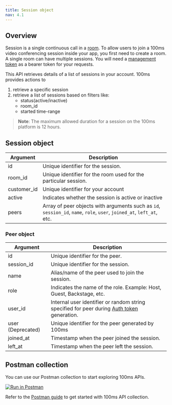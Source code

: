 ```yaml
---
title: Session object
nav: 4.1
---
```


## Overview

Session is a single continuous call in a [room](/server-side/v2/Rooms/create-via-api). To allow users to join a 100ms video conferencing session inside your app, you first need to create a room. A single room can have multiple sessions. You will need a [management token](/server-side/v2/introduction/authentication-and-tokens) as a bearer token for your requests.

This API retrieves details of a list of sessions in your account. 100ms provides actions to

1. retrieve a specific session
2. retrieve a list of sessions based on filters like:
    - status(active/inactive)
    - room_id
    - started time-range

> **Note**: The maximum allowed duration for a session on the 100ms platform is 12 hours.

<EndpointRequest title="https://api.100ms.live/v2/sessions" />

## Session object

| Argument    | Description                                                                                                           |
| ----------- | --------------------------------------------------------------------------------------------------------------------- |
| id          | Unique identifier for the session.                                                                                    |
| room_id     | Unique identifier for the room used for the particular session.                                                       |
| customer_id | Unique identifier for your account                                                                                    |
| active      | Indicates whether the session is active or inactive                                                                   |
| peers       | Array of peer objects with arguments such as `id`, `session_id`, `name`, `role`, `user`, `joined_at`, `left_at`, etc. |

### Peer object

| Argument          | Description                                                                                                                                          |
| ----------------- | ---------------------------------------------------------------------------------------------------------------------------------------------------- |
| id                | Unique identifier for the peer.                                                                                                                      |
| session_id        | Unique identifier for the session.                                                                                                                   |
| name              | Alias/name of the peer used to join the session.                                                                                                     |
| role              | Indicates the name of the role. Example: Host, Guest, Backstage, etc.                                                                                |
| user_id           | Internal user identifier or random string specified for peer during [Auth token](./../introduction/authentication-and-tokens#auth-token) generation. |
| user (Deprecated) | Unique identifier for the peer generated by 100ms                                                                                                    |
| joined_at         | Timestamp when the peer joined the session.                                                                                                          |
| left_at           | Timestamp when the peer left the session.                                                                                                            |

## Postman collection

You can use our Postman collection to start exploring 100ms APIs.

[![Run in Postman](https://run.pstmn.io/button.svg)](https://god.gw.postman.com/run-collection/22726679-47dcd974-29d5-4965-a35b-bf9b74a8b25a?action=collection%2Ffork&collection-url=entityId%3D22726679-47dcd974-29d5-4965-a35b-bf9b74a8b25a%26entityType%3Dcollection%26workspaceId%3Dd9145dd6-337b-4761-81d6-21a30b4147a2)

Refer to the [Postman guide](/server-side/v2/introduction/postman-guide) to get started with 100ms API collection.
